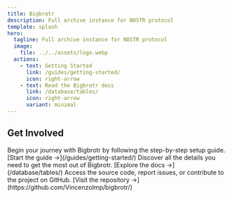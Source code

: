 ```yaml
---
title: Bigbrotr
description: Full archive instance for NOSTR protocol
template: splash
hero:
  tagline: Full archive instance for NOSTR protocol
  image:
    file: ../../assets/logo.webp
  actions:
    - text: Getting Started
      link: /guides/getting-started/
      icon: right-arrow
    - text: Read the Bigbrotr docs
      link: /database/tables/
      icon: right-arrow
      variant: minimal
---
```



## Get Involved

<CardGrid stagger>
	<Card title="Getting Started" icon="rocket">
		Begin your journey with Bigbrotr by following the step-by-step setup guide. [Start the guide →](/guides/getting-started/)
	</Card>
	<Card title="Read the Documentation" icon="document">
		Discover all the details you need to get the most out of Bigbrotr. [Explore the docs →](/database/tables/)
	</Card>
	<Card title="Explore on GitHub" icon="github">
		Access the source code, report issues, or contribute to the project on GitHub. [Visit the repository →](https://github.com/VincenzoImp/bigbrotr/)
	</Card>
</CardGrid>
